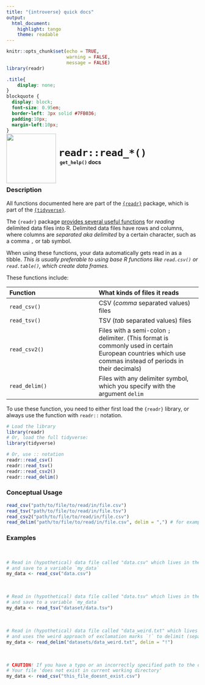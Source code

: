 ```yaml
---
title: "{introverse} quick docs"
output: 
  html_document:
    highlight: tango
    theme: readable
---
```



```r
knitr::opts_chunk$set(echo = TRUE, 
                      warning = FALSE, 
                      message = FALSE)
library(readr)
```

```css
.title{
    display: none;
}
blockquote {
  display: block;
  font-size: 0.95em;
  border-left: 3px solid #7FB036;
  padding:10px;
  margin-left:10px;
}
```

<div>
<br>
 <img src = "logo.png" style = "float:left;height:130px;margin-top:-30px;">
 <span style = "font-weight:bold;font-size:30px;"> 
  &nbsp;<code>readr::read_*()</code>
 </span>
 <br>
 <b>&nbsp;&nbsp;&nbsp;<code>get_help()</code> docs</b>
</div>
<br>

### Description

All functions documented here are part of the [`{readr}`](https://readr.tidyverse.org/) package, which is part of the [`{tidyverse}`](https://www.tidyverse.org/).

The `{readr}` package [provides several useful functions](https://readr.tidyverse.org/reference/read_delim.html) for _reading_ delimited data files into R. Delimited data files have rows and columns, where columns are _separated aka delimited_ by a certain character, such as a comma `,` or tab symbol. 

When using these functions, your data automatically gets read in as a tibble. _This is usually preferable to using base R functions like `read.csv()` or `read.table()`, which create data frames._

These functions include:

| Function | What kinds of files it reads
|:-----------|:-------------
|  `read_csv()`   | CSV (_comma_ separated values) files  
|  `read_tsv()`   | TSV (_tab_ separated values) files  
|  `read_csv2()` | Files with a semi-colon `;` delimiter. (This format is commonly used in certain European countries which use commas instead of periods in their decimals)
|  `read_delim()` | Files with any delimiter symbol, which you specify with the argument `delim`

<!-- Add the following if the topic is a function that does NOT come with base R, and uncomment/fill in the subsequent multiline HTML comment: -->
To use these function, you need to either first load the `{readr}` library, or always use the function with `readr::` notation.

```r
# Load the library
library(readr)
# Or, load the full tidyverse:
library(tidyverse)

# Or, use :: notation
readr::read_csv()
readr::read_tsv()
readr::read_csv2()
readr::read_delim()
```


### Conceptual Usage 

```r
read_csv("path/to/file/to/read/in/file.csv")
read_tsv("path/to/file/to/read/in/file.tsv")
read_csv2("path/to/file/to/read/in/file.csv")
read_delim("path/to/file/to/read/in/file.csv", delim = ",") # for example, a comma delimiter 
```

### Examples

<br>
```r
# Read in (hypothetical) data file called "data.csv" which lives in the _same directory_ as your code,
# and save to a variable `my_data`
my_data <- read_csv("data.csv")
```

<br>
```r
# Read in (hypothetical) data file called "data.tsv" which lives in the relative directory "datasets/"
# and save to a variable `my_data`
my_data <- read_tsv("dataset/data.tsv")
```

<br>
```r
# Read in (hypothetical) data file called "data_weird.txt" which lives in the relative directory "datasets/"
# and uses the weird approach of exclamation marks `!` to delimit (separate) columns
my_data <- read_delim("datasets/data_weird.txt", delim = "!")
```

<br>
```r
# CAUTION! If you have a typo or an incorrectly specified path to the data, you will get an error saying:
# Your file 'does not exist in current working directory'
my_data <- read_csv("this_file_doesnt_exist.csv")
```


